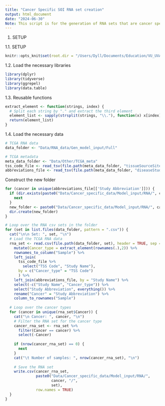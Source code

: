 ```yaml
---
title: "Cancer Specific SOI RNA set creation"
output: html_document
date: "2024-06-30"
Note: This script is for the generation of RNA sets that are cancer specific.
---
```



1.  SETUP

1.1. SETUP

```r
knitr::opts_knit$set(root.dir = "/Users/Dyll/Documents/Education/VU_UVA/Internship/Epigenetics/Janssen_Group-UMCUtrecht/Main_Project")
```

1.2. Load the necessary libraries
```r
library(dplyr)
library(tidyverse) 
library(ggrepel)
library(data.table)

```

1.3. Reusable functions
```r
extract_element <- function(strings, index) {
  # Split each string by "." and extract the third element
  element_list <- sapply(strsplit(strings, "\\."), function(x) x[index])
  return(element_list)
}
```

1.4. Load the necessary data
```r
# TCGA RNA data
data_folder <- "Data/RNA_data/Gen_model_input/Full"

# TCGA metadata
meta_data_folder <- "Data/Other/TCGA_meta"
tss_code_file <- read_tsv(file.path(meta_data_folder, "tissueSourceSite.tsv"),show_col_types = FALSE, na = character())
abbreviations_file <- read_tsv(file.path(meta_data_folder, "diseaseStudy.tsv"), show_col_types = FALSE)

```

Construct the new folder
```r
for (cancer in unique(abbreviations_file[['Study Abbreviation']])) {
  if (dir.exists(paste0("Data/Cancer_specific_data/Model_input/RNA/", cancer))) {
    next
  }
  new_folder <- paste0("Data/Cancer_specific_data/Model_input/RNA/", cancer)
  dir.create(new_folder)
}

```


```r
# Loop over the RNA csv sets in the folder 
for (set in list.files(data_folder, pattern = ".csv")) {
  cat("\n\n Set: ", set, "\n")
  # Load the TCGA RNA data
  rna_set <- read.csv(file.path(data_folder, set), header = TRUE, sep = ",", row.names = 1) %>% 
    mutate(Cancer_type = extract_element(rownames(.),2)) %>% 
    rownames_to_column("Sample") %>%
    left_join(
      tss_code_file %>% 
        select("TSS Code", "Study Name"), 
      by = c("Cancer_type" = "TSS Code")
      ) %>% 
    left_join(abbreviations_file, by = "Study Name") %>% 
    select(-c("Study Name", "Cancer_type")) %>%
    select("Study Abbreviation", everything()) %>% 
    rename("Cancer" = "Study Abbreviation") %>% 
    column_to_rownames("Sample")
  
  # Loop over the cancer types
  for (cancer in unique(rna_set$Cancer)) {
    cat("\n Cancer: ", cancer, "\n")
    # Filter the RNA set for the cancer type
    cancer_rna_set <- rna_set %>% 
      filter(Cancer == cancer) %>% 
      select(-Cancer)
    
    if (nrow(cancer_rna_set) == 0) {
      next
    }
    cat("\t Number of samples: ", nrow(cancer_rna_set), "\n")
    
    # Save the RNA set
    write.csv(cancer_rna_set,
              paste0("Data/Cancer_specific_data/Model_input/RNA/",
                     cancer, "/",
                     set),
              row.names = TRUE)
  }
}
```


